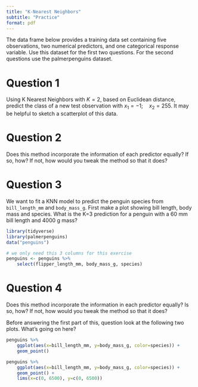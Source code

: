 ```yaml
---
title: "K-Nearest Neighbors"
subtitle: "Practice"
format: pdf
---
```



\vspace{-2cm}

The data frame below provides a training data set containing five observations, two numerical predictors, and one categorical response variable.
Use this dataset for the first two questions.
For the second questions use the palmerpenguins dataset.

\begin{center}
\begin{tabular}{ c | c | c | c }
  \hline
  Obs. & $X_1$ & $X_2$ & $Y$ \\
  \hline
  1 & 2 & 210 & Orange \\
  2 & 0 & 90 & Blue \\
  3 & 1 & -23 & Orange \\
  4 & 0 & 180 & Blue \\
  5 & 1.2 & 312 & Orange \\
  \hline
\end{tabular}
\end{center}

# Question 1

Using K Nearest Neighbors with $K = 2$, based on Euclidean distance, predict the class of a new test observation with $x_1 = -1; \quad x_2 = 255$. It may be helpful to sketch a scatterplot of this data.

\vspace{5cm}

# Question 2

Does this method incorporate the information of each predictor equally? If so, how? If not, how would you tweak the method so that it does?


# Question 3

We want to fit a KNN model to predict the penguin species from `bill_length_mm` and `body_mass_g`. First make a plot showing bill length, body mass and species. What is the K=3 prediction for a penguin with a 60 mm bill length and 4000 g mass?
```r
library(tidyverse)
library(palmerpenguins)
data("penguins")

# we only need this 3 columns for this exercise
penguins <- penguins %>% 
    select(flipper_length_mm, body_mass_g, species)
```



# Question 4
Does this method incorporate the information in each predictor equally? Is so, how? If not, how would you tweak the method so that it does?

Before answering the first part of this, question look at the following two plots. What's going on here?

```r
penguins %>% 
    ggplot(aes(x=bill_length_mm, y=body_mass_g, color=species)) + 
    geom_point()
```


```r
penguins %>% 
    ggplot(aes(x=bill_length_mm, y=body_mass_g, color=species)) + 
    geom_point() + 
    lims(x=c(0, 6500), y=c(0, 6500))
```
